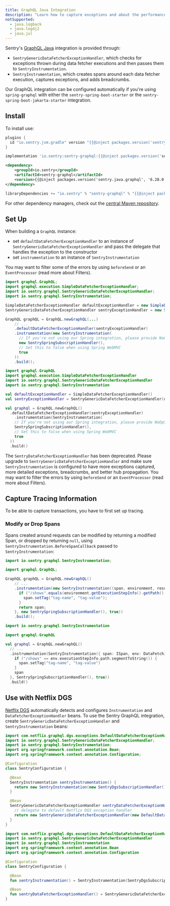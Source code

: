 ```yaml
---
title: GraphQL Java Integration
description: "Learn how to capture exceptions and about the performance of queries executed with GraphQL Java."
notSupported:
  - java.logback
  - java.log4j2
  - java.jul
---
```


Sentry's [GraphQL Java](https://github.com/graphql-java/graphql-java/) integration is provided through:

- `SentryGenericDataFetcherExceptionHandler`, which checks for exceptions thrown during data fetcher executions and then passes them to `SentryInstrumentation`.
- `SentryInstrumentation`, which creates spans around each data fetcher execution, captures exceptions, and adds breadcrumbs.

Our GraphQL integration can be configured automatically if you're using `spring-graphql` with either the `sentry-spring-boot-starter` or the `sentry-spring-boot-jakarta-starter` integration.

## Install

To install use:

```groovy {tabTitle:Gradle Plugin}
plugins {
  id "io.sentry.jvm.gradle" version "{{@inject packages.version('sentry.java.android.gradle-plugin', '3.12.0') }}"
}
```

```groovy {tabTitle:Gradle}
implementation 'io.sentry:sentry-graphql:{{@inject packages.version('sentry.java.graphql', '6.28.0') }}'
```

```xml {tabTitle:Maven}
<dependency>
    <groupId>io.sentry</groupId>
    <artifactId>sentry-graphql</artifactId>
    <version>{{@inject packages.version('sentry.java.graphql', '6.28.0') }}</version>
</dependency>
```

```scala {tabTitle: SBT}
libraryDependencies += "io.sentry" % "sentry-graphql" % "{{@inject packages.version('sentry.java.graphql', '6.28.0') }}"
```

For other dependency managers, check out the [central Maven repository](https://search.maven.org/artifact/io.sentry/sentry-graphql).

## Set Up

When building a `GraphQL` instance:

- set `defaultDataFetcherExceptionHandler` to an instance of `SentryGenericDataFetcherExceptionHandler` and pass the delegate that handles the exception to the constructor
- set `instrumentation` to an instance of `SentryInstrumentation`

You may want to filter some of the errors by using `beforeSend` or an `EventProcessor` (read more about <PlatformLink to="/configuration/filtering/">Filters</PlatformLink>).

```java
import graphql.GraphQL;
import graphql.execution.SimpleDataFetcherExceptionHandler;
import io.sentry.graphql.SentryGenericDataFetcherExceptionHandler;
import io.sentry.graphql.SentryInstrumentation;

SimpleDataFetcherExceptionHandler defaultExceptionHandler = new SimpleDataFetcherExceptionHandler();
SentryGenericDataFetcherExceptionHandler sentryExceptionHandler = new SentryGenericDataFetcherExceptionHandler(defaultExceptionHandler);

GraphQL graphQL = GraphQL.newGraphQL(...)
    // ...
    .defaultDataFetcherExceptionHandler(sentryExceptionHandler)
    .instrumentation(new SentryInstrumentation(
      // If you're not using our Spring integration, please provide NoOpSubscriptionHandler.getInstance() instead.
      new SentrySpringSubscriptionHandler(),
      // Set this to false when using Spring WebMVC
      true
    ))
    .build();
```

```kotlin
import graphql.GraphQL
import graphql.execution.SimpleDataFetcherExceptionHandler
import io.sentry.graphql.SentryGenericDataFetcherExceptionHandler
import io.sentry.graphql.SentryInstrumentation

val defaultExceptionHandler = SimpleDataFetcherExceptionHandler()
val sentryExceptionHandler = SentryGenericDataFetcherExceptionHandler(defaultExceptionHandler)

val graphql = GraphQL.newGraphQL()
  .defaultDataFetcherExceptionHandler(sentryExceptionHandler)
	.instrumentation(SentryInstrumentation(
    // If you're not using our Spring integration, please provide NoOpSubscriptionHandler.getInstance() instead.
    SentrySpringSubscriptionHandler(),
    // Set this to false when using Spring WebMVC
    true
  ))
  .build()
```

<Note>

The `SentryDataFetcherExceptionHandler` has been deprecated. Please upgrade to `SentryGenericDataFetcherExceptionHandler` and make sure `SentryInstrumentation` is configured to have more exceptions captured, more detailed exceptions, breadcrumbs, and better hub propagation. You may want to filter the errors by using `beforeSend` or an `EventProcessor` (read more about <PlatformLink to="/configuration/filtering/">Filters</PlatformLink>).

</Note>

## Capture Tracing Information

To be able to capture transactions, you have to first <PlatformLink to="/tracing/">set up tracing</PlatformLink>.

### Modify or Drop Spans

Spans created around requests can be modified by returning a modified Span, or dropped by returning `null`, using `SentryInstrumentation.BeforeSpanCallback` passed to `SentryInstrumentation`:

```java
import io.sentry.graphql.SentryInstrumentation;

import graphql.GraphQL;

GraphQL graphQL = GraphQL.newGraphQL()
    // ...
    .instrumentation(new SentryInstrumentation((span, environment, result) -> {
      if ("/shows".equals(environment.getExecutionStepInfo().getPath().segmentToString())) {
        span.setTag("tag-name", "tag-value");
      }
      return span;
    }, new SentrySpringSubscriptionHandler(), true))
    .build();
```

```kotlin
import io.sentry.graphql.SentryInstrumentation

import graphql.GraphQL

val graphql = GraphQL.newGraphQL()
  // ...
  .instrumentation(SentryInstrumentation({ span: ISpan, env: DataFetchingEnvironment, result: Any? ->
    if ("/shows" == env.executionStepInfo.path.segmentToString()) {
      span.setTag("tag-name", "tag-value")
    }
    span
  }, SentrySpringSubscriptionHandler(), true))
  .build()
```

## Use with Netflix DGS

[Netflix DGS](https://netflix.github.io/dgs) automatically detects and configures `Instrumentation` and `DataFetcherExceptionHandler` beans. To use the Sentry GraphQL integration, create `SentryGenericDataFetcherExceptionHandler` and `SentryInstrumentation` beans:

```java
import com.netflix.graphql.dgs.exceptions.DefaultDataFetcherExceptionHandler;
import io.sentry.graphql.SentryGenericDataFetcherExceptionHandler;
import io.sentry.graphql.SentryInstrumentation;
import org.springframework.context.annotation.Bean;
import org.springframework.context.annotation.Configuration;

@Configuration
class SentryConfiguration {

  @Bean
  SentryInstrumentation sentryInstrumentation() {
    return new SentryInstrumentation(new SentryDgsSubscriptionHandler(), true);
  }

  @Bean
  SentryGenericDataFetcherExceptionHandler sentryDataFetcherExceptionHandler() {
    // delegate to default Netflix DGS exception handler
    return new SentryGenericDataFetcherExceptionHandler(new DefaultDataFetcherExceptionHandler());
  }
}
```

```kotlin
import com.netflix.graphql.dgs.exceptions.DefaultDataFetcherExceptionHandler
import io.sentry.graphql.SentryGenericDataFetcherExceptionHandler
import io.sentry.graphql.SentryInstrumentation
import org.springframework.context.annotation.Bean
import org.springframework.context.annotation.Configuration

@Configuration
class SentryConfiguration {

  @Bean
  fun sentryInstrumentation() = SentryInstrumentation(SentryDgsSubscriptionHandler(), true)

  @Bean
  fun sentryDataFetcherExceptionHandler() = SentryGenericDataFetcherExceptionHandler(DefaultDataFetcherExceptionHandler())
}
```
